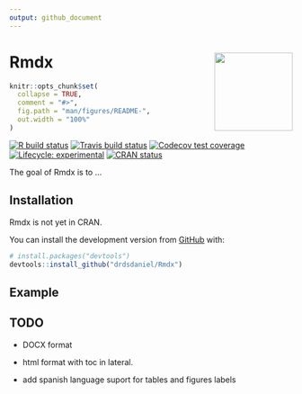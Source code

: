 ```yaml
---
output: github_document
---
```


<!-- README.md is generated from README.Rmd. Please edit that file -->

# Rmdx <img src='man/figures/logo.png' align="right" height="139" />

```r
knitr::opts_chunk$set(
  collapse = TRUE,
  comment = "#>",
  fig.path = "man/figures/README-",
  out.width = "100%"
)
```

<!-- badges: start -->
[![R build status](https://github.com/drdsdaniel/Rmdx/workflows/R-CMD-check/badge.svg)](https://github.com/drdsdaniel/Rmdx/actions)
[![Travis build status](https://travis-ci.com/drdsdaniel/Rmdx.svg?branch=master)](https://travis-ci.com/drdsdaniel/Rmdx)
[![Codecov test coverage](https://codecov.io/gh/drdsdaniel/Rmdx/branch/master/graph/badge.svg)](https://codecov.io/gh/drdsdaniel/Rmdx?branch=master)
[![Lifecycle: experimental](https://img.shields.io/badge/lifecycle-experimental-orange.svg)](https://www.tidyverse.org/lifecycle/#experimental)
[![CRAN status](https://www.r-pkg.org/badges/version/Rmdx)](https://CRAN.R-project.org/package=Rmdx)
<!-- badges: end -->

The goal of Rmdx is to ...

## Installation

Rmdx is not yet in CRAN.

<!-- You can install the released version of Rmdx from [CRAN](https://CRAN.R-project.org) with: -->

<!-- ``` r -->
<!-- install.packages("Rmdx") -->
<!-- ``` -->

You can install the development version from [GitHub](https://github.com/) with:

``` r
# install.packages("devtools")
devtools::install_github("drdsdaniel/Rmdx")
```
## Example

\TODO

## TODO

- DOCX format

- html format with toc in lateral.
  
- add spanish language suport for tables and figures labels
